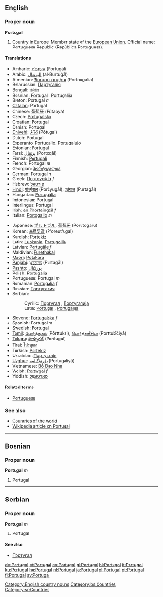 ==English==

===Proper noun===
'''Portugal'''
# Country in Europe. Member state of the [[European Union]]. Official name: Portuguese Republic (República Portuguesa).

====Translations====
{{top}}
*Amharic: [[ፖርቱጋል]] (Portugāl)
*Arabic: [[البرتغال]] (al-Burtuġāl)
*Armenian: [[Պորտուգալիա]] (Portougalia)
*Belarussian: [[Партугалія]]
*Bengali: [[পর্তুগাল]]
*Bosnian: [[Portugal#Bosnian|Portugal]] {{m}}, [[Portugalija]] {{f}}
*Breton: Portugal ''m''
*[[Catalan]]: Portugal
*Chinese: [[葡萄牙]] (Pútàoyá)
*Czech: [[Portugalsko]]
*Croatian: Portugal
*Danish: Portugal
*[[Dhivehi]]: [[ޕޯތުގަލް]] (Pōtugal)
*Dutch: Portugal
*[[Esperanto]]: [[Portugalio]], [[Portugalujo]]
*Estonian: Portugal
*Farsi: [[پرتقال]] (Portoqāl)
*Finnish: [[Portugali]]
*French: Portugal ''m''
*Georgian: [[პორტუგალია]]
*German: Portugal ''n''
*Greek: [[Πορτογαλία]] ''f''
*Hebrew: [[פורטוגל]]
*[[Hindi]]: [[पोर्च्युगाल]] (Porčyugāl), [[पुर्तगाल]] (Purtagāl)
*Hungarian: [[Portugália]]
*Indonesian: Portugal
*Interlingua: Portugal
*Irish: [[an Phortaingéil]] ''f''
*Italian: [[Portogallo]] ''m''
{{mid}}
*Japanese: [[ポルトガル]], [[葡萄牙]] (Porutogaru)
*Korean: [[포르투갈]] (P'oreut'ugal)
*Kurdish: [[Portekîz]]
*Latin: [[Lusitania]], [[Portugallia]]
*Latvian: [[Portugāle]] ''f''
*Maldivian: [[Furethakal]]
*[[Maori]]: [[Potukara]]
*[[Panjabi]]: [[ਪੁਰ੍ਤਗਾਲ]] (Purtagāl)
*[[Pashto]]: [[پورتګال]]
*Polish: [[Portugalia]]
*Portuguese: Portugal ''m''
*Romanian: [[Portugalia]] ''f''
*Russian: [[Португалия]]
*Serbian:
*:Cyrillic: [[Португал]] {{m}}, [[Португалија]] {{f}}
*:Latin: [[Portugal#Serbian|Portugal]] {{m}}, [[Portugalija#Serbian|Portugalija]] {{f}}
*Slovene: [[Portugalska]] ''f''
*Spanish: Portugal ''m''
*Swedish: Portugal
*[[Tamil]]: [[போர்த்துகல்]] (Pōrttukal), [[பொர்த்துகீசியா]] (Porttukīčiyā)
*[[Telugu]]: [[పొర్చుగల్]] (Porčugal)
*Thai: [[โปรตุเกส]]
*Turkish: [[Portekiz]]
*Ukrainian: [[Португалія]]
*[[Uyghur]]: [[ﭘﯘﺭﺗﯘﮔﺎﻟﯩﻴﻪ]] (Portugaliyä)
*Vietnamese: [[Bồ Ðào Nha]]
*Welsh: [[Portwgal]] ''f''
*Yiddish: [[פּאָרטוגאַל]]
{{bottom}}

====Related terms====
*[[Portuguese]]

===See also===
*[[Countries of the world]]
*[[w:Portugal|Wikipedia article on Portugal]]
[[Category:English country nouns]]

----
==Bosnian==
===Proper noun===
'''Portugal''' ''m''
#Portugal
[[Category:bs:Countries]]
----
==Serbian==
===Proper noun===
'''Portugal''' ''m''
#Portugal
====See also====
*[[Португал]]
[[Category:sr:Countries]]

[[de:Portugal]]
[[et:Portugal]]
[[es:Portugal]]
[[gl:Portugal]]
[[hi:Portugal]]
[[it:Portugal]]
[[ku:Portugal]]
[[hu:Portugal]]
[[nl:Portugal]]
[[ja:Portugal]]
[[pl:Portugal]]
[[pt:Portugal]]
[[fi:Portugal]]
[[sv:Portugal]]